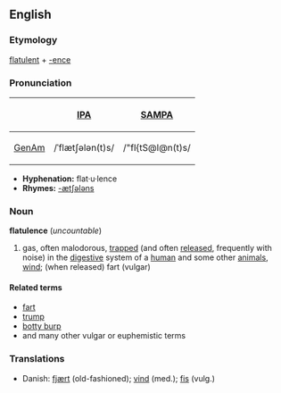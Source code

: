 ==English==
===Etymology===
[[flatulent]] + [[-ence]]

===Pronunciation===
{| border=1 cellpadding=5
! !! [[w:International Phonetic Alphabet|IPA]] !! [[w:SAMPA|SAMPA]]
|-
! [[GenAm]]
| /ˈflætʃələn(t)s/ || /"fl{tS@l@n(t)s/
|}

*'''Hyphenation:''' flat·u·lence
*'''Rhymes:''' [[Rhymes:English:-ætʃələns|-ætʃələns]]

===Noun===
'''flatulence''' (''uncountable'')
#gas, often malodorous, [[trap]]ped (and often [[released]], frequently with noise) in the [[digestive]] system of a [[human]] and some other [[animal]]s, [[wind]]; (when released) fart (vulgar)
====Related terms====
*[[fart]]
*[[trump]]
*[[botty burp]]
* and many other vulgar or euphemistic terms

===Translations===
*Danish: [[fjært]] (old-fashioned); [[vind]] (med.); [[fis]] (vulg.)